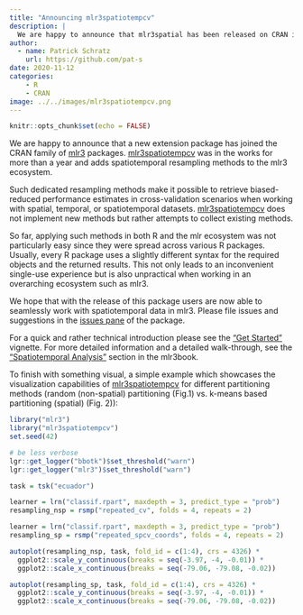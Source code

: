 ```yaml
---
title: "Announcing mlr3spatiotempcv"
description: |
  We are happy to announce that mlr3spatial has been released on CRAN in November 2020.
author:
  - name: Patrick Schratz
    url: https://github.com/pat-s
date: 2020-11-12
categories:
    - R
    - CRAN
image: ../../images/mlr3spatiotempcv.png
---
```



```r
knitr::opts_chunk$set(echo = FALSE)
```

We are happy to announce that a new extension package has joined the CRAN family of [mlr3](https://mlr3.mlr-org.com/) packages.
[mlr3spatiotempcv](https://mlr3spatiotempcv.mlr-org.com/) was in the works for more than a year and adds spatiotemporal resampling methods to the mlr3 ecosystem.

Such dedicated resampling methods make it possible to retrieve biased-reduced performance estimates in cross-validation scenarios when working with spatial, temporal, or spatiotemporal datasets.
[mlr3spatiotempcv](https://mlr3spatiotempcv.mlr-org.com/) does not implement new methods but rather attempts to collect existing methods.

So far, applying such methods in both R and the mlr ecosystem was not particularly easy since they were spread across various R packages.
Usually, every R package uses a slightly different syntax for the required objects and the returned results.
This not only leads to an inconvenient single-use experience but is also unpractical when working in an overarching ecosystem such as mlr3.

We hope that with the release of this package users are now able to seamlessly work with spatiotemporal data in mlr3.
Please file issues and suggestions in the [issues pane](https://github.com/mlr-org/mlr3spatiotempcv/issues) of the package.

For a quick and rather technical introduction please see the ["Get Started"](https://mlr3spatiotempcv.mlr-org.com/articles/mlr3spatiotempcv.html) vignette.
For more detailed information and a detailed walk-through, see the ["Spatiotemporal Analysis"](https://mlr3book.mlr-org.com/spatiotemporal.html#spatiotemporal) section in the mlr3book.

To finish with something visual, a simple example which showcases the visualization capabilities of [mlr3spatiotempcv](https://mlr3spatiotempcv.mlr-org.com/) for different partitioning methods (random (non-spatial) partitioning (Fig.1) vs. k-means based partitioning (spatial) (Fig. 2)):

```r
library("mlr3")
library("mlr3spatiotempcv")
set.seed(42)

# be less verbose
lgr::get_logger("bbotk")$set_threshold("warn")
lgr::get_logger("mlr3")$set_threshold("warn")

task = tsk("ecuador")

learner = lrn("classif.rpart", maxdepth = 3, predict_type = "prob")
resampling_nsp = rsmp("repeated_cv", folds = 4, repeats = 2)

learner = lrn("classif.rpart", maxdepth = 3, predict_type = "prob")
resampling_sp = rsmp("repeated_spcv_coords", folds = 4, repeats = 2)

autoplot(resampling_nsp, task, fold_id = c(1:4), crs = 4326) *
  ggplot2::scale_y_continuous(breaks = seq(-3.97, -4, -0.01)) *
  ggplot2::scale_x_continuous(breaks = seq(-79.06, -79.08, -0.02))

autoplot(resampling_sp, task, fold_id = c(1:4), crs = 4326) *
  ggplot2::scale_y_continuous(breaks = seq(-3.97, -4, -0.01)) *
  ggplot2::scale_x_continuous(breaks = seq(-79.06, -79.08, -0.02))
```



